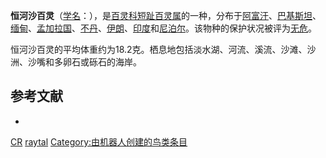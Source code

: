 {{Speciesbox
| name = 恒河沙百灵
| image = Sand Lark (Alaudala raytal) (32843632450).jpg
| status = LC | status_system = IUCN3.1
| genus = Calandrella
| species = raytal
| authority = {{link-en|爱德华·布莱思|Edward Blyth|Blyth}}, 1844
| range_map = 
}}

'''恒河沙百灵'''（[[学名|学名]]：{{lang|la|''Calandrella raytal''}}），是[[百灵科|百灵科]][[短趾百灵属|短趾百灵属]]的一种，分布于[[阿富汗|阿富汗]]、[[巴基斯坦|巴基斯坦]]、[[缅甸|缅甸]]、[[孟加拉国|孟加拉国]]、[[不丹|不丹]]、[[伊朗|伊朗]]、[[印度|印度]]和[[尼泊尔|尼泊尔]]。该物种的保护状况被评为[[无危|无危]]。

恒河沙百灵的平均体重约为18.2克。栖息地包括淡水湖、河流、溪流、沙滩、沙洲、沙嘴和多卵石或砾石的海岸。

== 参考文献 ==
{{commons category|Calandrella raytal}}
*{{cite web|url=http://www.birdlife.org/datazone/speciesfactsheet.php?id=8158&m=0|title=Calandrella raytal|publisher=[[国际鸟盟|BirdLife.org]]|accessdate=2011-06-27|archive-date=2016-03-04|archive-url=https://web.archive.org/web/20160304135635/http://www.birdlife.org/datazone/speciesfactsheet.php?id=8158&m=0|dead-url=no}}
{{Taxonbar|from=Q27075426}}

[[Category:IUCN红色名录无危物种|CR]]
[[Category:短趾百灵属|raytal]]
[[Category:由机器人创建的鸟类条目|Category:由机器人创建的鸟类条目]]